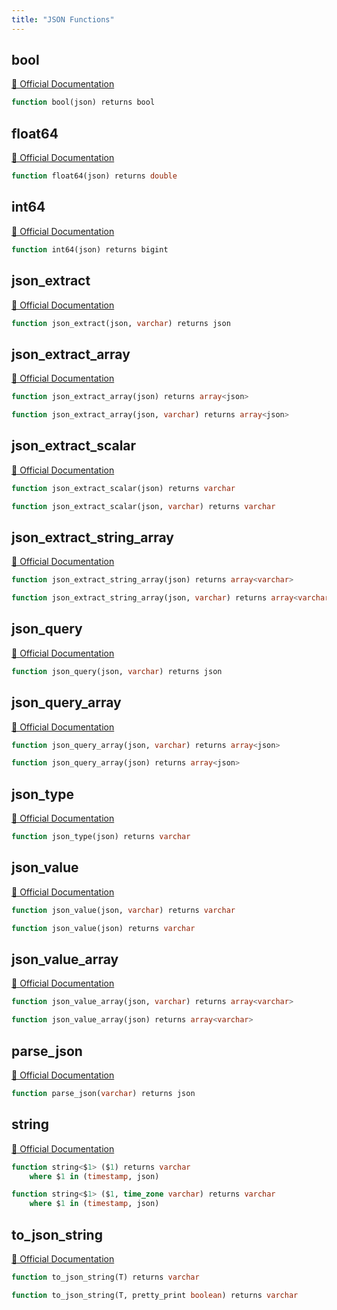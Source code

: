 ```yaml
---
title: "JSON Functions"
---
```


## bool
[🔗 Official Documentation](#https://cloud.google.com/bigquery/docs/reference/standard-sql/json_functions#bool_for_json)

```sql
function bool(json) returns bool
```


## float64
[🔗 Official Documentation](#https://cloud.google.com/bigquery/docs/reference/standard-sql/json_functions#float64_for_json)

```sql
function float64(json) returns double
```


## int64
[🔗 Official Documentation](#https://cloud.google.com/bigquery/docs/reference/standard-sql/json_functions#int64_for_json)

```sql
function int64(json) returns bigint
```


## json_extract
[🔗 Official Documentation](#https://cloud.google.com/bigquery/docs/reference/standard-sql/json_functions#json_extract)

```sql
function json_extract(json, varchar) returns json
```


## json_extract_array
[🔗 Official Documentation](#https://cloud.google.com/bigquery/docs/reference/standard-sql/json_functions#json_extract_array)

```sql
function json_extract_array(json) returns array<json>
```


```sql
function json_extract_array(json, varchar) returns array<json>
```


## json_extract_scalar
[🔗 Official Documentation](#https://cloud.google.com/bigquery/docs/reference/standard-sql/json_functions#json_extract_scalar)

```sql
function json_extract_scalar(json) returns varchar
```


```sql
function json_extract_scalar(json, varchar) returns varchar
```


## json_extract_string_array
[🔗 Official Documentation](#https://cloud.google.com/bigquery/docs/reference/standard-sql/json_functions#json_extract_string_array)

```sql
function json_extract_string_array(json) returns array<varchar>
```


```sql
function json_extract_string_array(json, varchar) returns array<varchar>
```


## json_query
[🔗 Official Documentation](#https://cloud.google.com/bigquery/docs/reference/standard-sql/json_functions#json_query)

```sql
function json_query(json, varchar) returns json
```


## json_query_array
[🔗 Official Documentation](#https://cloud.google.com/bigquery/docs/reference/standard-sql/json_functions#json_query_array)

```sql
function json_query_array(json, varchar) returns array<json>
```


```sql
function json_query_array(json) returns array<json>
```


## json_type
[🔗 Official Documentation](#https://cloud.google.com/bigquery/docs/reference/standard-sql/json_functions#json_type)

```sql
function json_type(json) returns varchar
```


## json_value
[🔗 Official Documentation](#https://cloud.google.com/bigquery/docs/reference/standard-sql/json_functions#json_value)

```sql
function json_value(json, varchar) returns varchar
```


```sql
function json_value(json) returns varchar
```


## json_value_array
[🔗 Official Documentation](#https://cloud.google.com/bigquery/docs/reference/standard-sql/json_functions#json_value_array)

```sql
function json_value_array(json, varchar) returns array<varchar>
```


```sql
function json_value_array(json) returns array<varchar>
```


## parse_json
[🔗 Official Documentation](#https://cloud.google.com/bigquery/docs/reference/standard-sql/json_functions#parse_json)

```sql
function parse_json(varchar) returns json
```


## string
[🔗 Official Documentation](#https://cloud.google.com/bigquery/docs/reference/standard-sql/json_functions#string_for_json)

```sql
function string<$1> ($1) returns varchar
	where $1 in (timestamp, json)
```


```sql
function string<$1> ($1, time_zone varchar) returns varchar
	where $1 in (timestamp, json)
```


## to_json_string
[🔗 Official Documentation](#https://cloud.google.com/bigquery/docs/reference/standard-sql/json_functions#to_json_string)

```sql
function to_json_string(T) returns varchar
```


```sql
function to_json_string(T, pretty_print boolean) returns varchar
```



